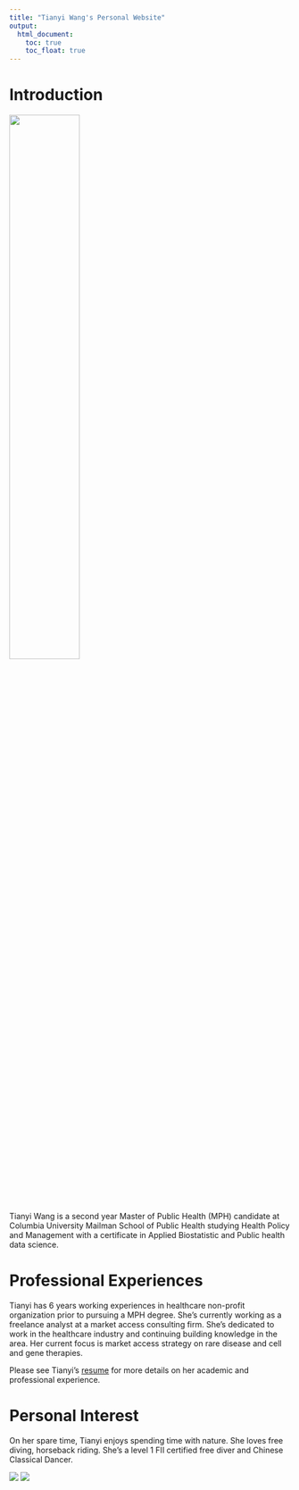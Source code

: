 ```yaml
---
title: "Tianyi Wang's Personal Website"
output: 
  html_document:
    toc: true
    toc_float: true
---
```

# **Introduction**

<img src="images/Tianyi Wang headshot.JPG" width="50%">

Tianyi Wang is a second year Master of Public Health (MPH) candidate at Columbia University Mailman School of Public Health studying Health Policy and Management with a certificate in Applied Biostatistic and Public health data science. 

# **Professional Experiences**
Tianyi has 6 years working experiences in healthcare non-profit organization prior to pursuing a MPH degree. She's currently working as a freelance analyst at a market access consulting firm. She's dedicated to work in the healthcare industry and continuing building knowledge in the area. Her current focus is market access strategy on rare disease and cell and gene therapies. 

Please see Tianyi's [resume](resume.html) for more details on her academic and professional experience. 

# **Personal Interest**
On her spare time, Tianyi enjoys spending time with nature. She loves free diving, horseback riding. She's a level 1 FII certified free diver and Chinese Classical Dancer. 

![](images/diving.JPG) ![](images/horseback.JPG) 
